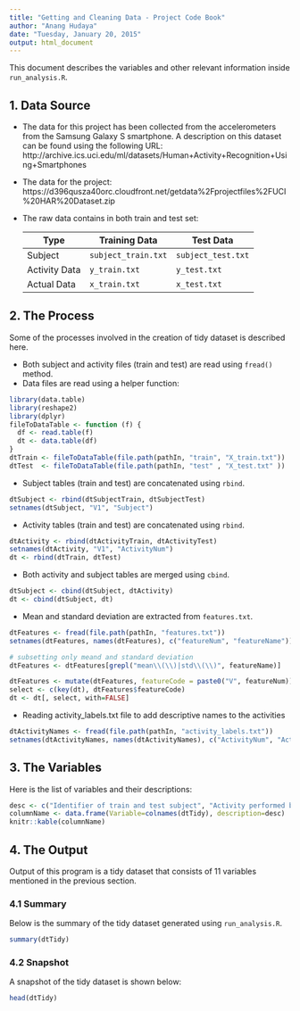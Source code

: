 ```yaml
---
title: "Getting and Cleaning Data - Project Code Book"
author: "Anang Hudaya"
date: "Tuesday, January 20, 2015"
output: html_document
---
```


This document describes the variables and other relevant information inside `run_analysis.R`.

## 1. Data Source

* The data for this project has been collected from the accelerometers from the Samsung Galaxy S smartphone. A description on this dataset can be found using the following URL:
http://archive.ics.uci.edu/ml/datasets/Human+Activity+Recognition+Using+Smartphones
* The data for the project:
https://d396qusza40orc.cloudfront.net/getdata%2Fprojectfiles%2FUCI%20HAR%20Dataset.zip
* The raw data contains in both train and test set:
  
     Type      | Training Data  | Test Data
-------------- | -------------- | -------------
Subject        | `subject_train.txt`  | `subject_test.txt`
Activity Data  | `y_train.txt`  | `y_test.txt`
Actual Data    | `x_train.txt`  | `x_test.txt`

## 2. The Process

Some of the processes involved in the creation of tidy dataset is described here.

* Both subject and activity files (train and test) are read using `fread()` method.
* Data files are read using a helper function:

```r
library(data.table)
library(reshape2)
library(dplyr)
fileToDataTable <- function (f) {
  df <- read.table(f)
  dt <- data.table(df)
}
dtTrain <- fileToDataTable(file.path(pathIn, "train", "X_train.txt"))
dtTest  <- fileToDataTable(file.path(pathIn, "test" , "X_test.txt" ))
```

* Subject tables (train and test) are concatenated using `rbind`.
```r
dtSubject <- rbind(dtSubjectTrain, dtSubjectTest)
setnames(dtSubject, "V1", "Subject")
```

* Activity tables (train and test) are concatenated using `rbind`.
```r
dtActivity <- rbind(dtActivityTrain, dtActivityTest)
setnames(dtActivity, "V1", "ActivityNum")
dt <- rbind(dtTrain, dtTest)
```

* Both activity and subject tables are merged using `cbind`. 
```r
dtSubject <- cbind(dtSubject, dtActivity)
dt <- cbind(dtSubject, dt)
```

* Mean and standard deviation are extracted from `features.txt`.
```r
dtFeatures <- fread(file.path(pathIn, "features.txt"))
setnames(dtFeatures, names(dtFeatures), c("featureNum", "featureName"))

# subsetting only meand and standard deviation
dtFeatures <- dtFeatures[grepl("mean\\(\\)|std\\(\\)", featureName)]

dtFeatures <- mutate(dtFeatures, featureCode = paste0("V", featureNum))
select <- c(key(dt), dtFeatures$featureCode)
dt <- dt[, select, with=FALSE]
```

* Reading activity_labels.txt file to add descriptive names to the activities
```r
dtActivityNames <- fread(file.path(pathIn, "activity_labels.txt"))
setnames(dtActivityNames, names(dtActivityNames), c("ActivityNum", "ActivityName"))
```

## 3. The Variables

Here is the list of variables and their descriptions:
```r
desc <- c("Identifier of train and test subject", "Activity performed by the subject", "Feature Domain", "Acceleration", "Instrument used", "Jerk", "Magnitude", "Mean / Standard Deviation operation", "Axis", "Occurences", "Average Readings")
columnName <- data.frame(Variable=colnames(dtTidy), description=desc)
knitr::kable(columnName)
```


## 4. The Output

Output of this program is a tidy dataset that consists of 11 variables mentioned in the previous section.

### 4.1 Summary

Below is the summary of the tidy dataset generated using `run_analysis.R`.

```r
summary(dtTidy)

```

### 4.2 Snapshot

A snapshot of the tidy dataset is shown below:

```r
head(dtTidy)

```
